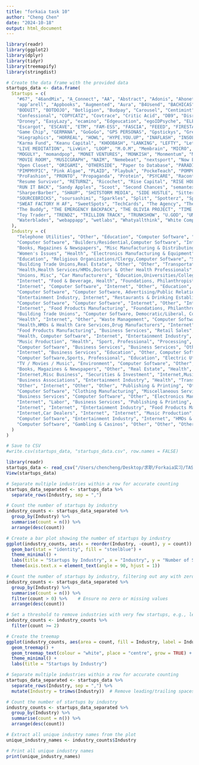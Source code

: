 ```yaml
---
title: "forkaia task 10"
author: "Cheng Chen"
date: "2024-10-18"
output: html_document
---
```


```r
library(readr)
library(ggplot2)
library(dplyr)
library(tidyr)
library(treemapify)
library(stringdist)
```

```r
# Create the data frame with the provided data
startups_data <- data.frame(
  Startups = c(
    "#67", "46andMix", "A_Connect", "AA", "Abstract", "Adonis", "Ahonetwo", "AI HR APP", "AIID", "ANAKIN", 
    "app’arell", "Appbooks", "Augmented", "Aura", "B4Usend", "BACHICAS", "BANDAI", "beep beep", "BKFK", 
    "BODUIT", "BOTDOJO", "Botligion", "Budpay", "Carousel", "Centimint", "ChickStarter", "CIRCUMPASS", 
    "Confessional", "COPYCATZ", "Covtrace", "Critic Acid", "DB9", "Disruptive Labs", "Docs", "DR.INTERNET", 
    "Droney", "EasyLazy", "ecamino", "Edgeucation", "egoIDPsyche", "ELEVATE", "Emojee", "ENERGY CANDY", 
    "Escargot", "ESCAVE", "ETM", "FAM-ESS", "FASCIA", "FEEED", "FIRESTARTER", "FORWARD", "FOVIES", "funfunfood", 
    "Game Chip", "GERMANA", "GoGoGo", "GPS PERSONAS", "Gpstickys", "Greenlit", "Haba Haba", "HaiR", "HEAD GURU", 
    "Hiegraphics", "HORREAL", "HOWL", "HYPE.YOU.UP", "INAFLASH", "INSOLAR", "IQ BlindSpot", "Jellyfish Antfarm", 
    "Karma Fund", "Keanu Capital", "KHOOBASH", "LANKING", "LEFTY", "Let's Play", "LIFESHOP", "LIGHT", 
    "LIVE MEDITATION", "LivWin", "LOOP", "M.O.M", "Membrain", "MICRO", "MMMWC", "Mochi Tochi", "Mochips", 
    "MOGULY", "momandpop", "MONET VENTURES", "MONKISH", "Monmentum", "Moonshadows", "mooVRoom", "moredata", 
    "MOVIE ROOM", "MUSICGRAPH", "NAIM", "Nemebeat", "nextsport", "Now Equity", "OFFDIAL", "ONE SPOT", "OnSupply", 
    "Open Closet", "ORIGAMI", "OTHERSIDE", "Paper to Database", "PARADISIO", "PEACH", "Pegasus", "Pendulum", 
    "PIMPMYPIC", "Pink Algae", "PLAID", "Playbuk", "PockeTeach", "POMPOM", "POV", "POWERCUBE", "PREVIEW", "ProCO2", 
    "ProFashion", "PRONTO", "Propaganda", "Protein", "PSYCARE", "Raconteur", "RAVERSE", "REP REP", "result", 
    "Resume Survivor", "RETURNZ", "Ricochet", "Rise Capital", "RISE HOLDINGS", "Rockstar Entrpreneur", "Round Z", 
    "RUN IT BACK", "Sandy Apples", "Scoot", "Second Chances", "semantexts", "SEMANTISCALE", "Sh*theads app", 
    "SharperBarber", "SHAUP", "SHITSTORM MEDIA", "SIDE HUSTLE", "Sitterz", "Slopes", "Snakeit", "SoftWear", 
    "SOURCEBRICKS", "soursashimi", "Sparkles", "Split", "Spotterz", "Spoucey", "Surf&Solar", "SVS", 
    "SWEAT FACTORY H AF", "SweetSpots", "TechCards", "The Agency", "The Algorithm Project", "THE AS", 
    "The Buddy", "THE EMERGENCY BACKPACK", "THE OLIVIA PROJECT", "TIME MACHINE", "tofushi", "TOLL'D", "TORQUE", 
    "Toy Trader", "TRENDZ", "TRILLION TRACK", "TRUNKSHOW", "U.GOD", "UMAMI", "Vanilla", "Veeting", "VRSING", 
    "Waterblades", "webappapp", "wetlabs", "Whatyallthink", "White Compass", "Wincy", "Wingman", "WWMD", "XPR"
  ),
  Industry = c(
    "Telephone Utilities", "Other", "Education", "Computer Software", "Internet", "Health", "Business Services", 
    "Computer Software", "Builders/Residential,Computer Software", "Internet", "Manufacturing, Misc", 
    "Books, Magazines & Newspapers", "Misc Manufacturing & Distributing", "Computer Software", "Other, Computer Software", 
    "Women's Issues", "Health", "Electronics Manufacturing & Equipment", "Retail Sales", "Clothing Manufacturing", 
    "Education", "Religious Organizations/Clergy,Computer Software", "Savings & Loans", "Trucking", "Other", "Other", 
    "Building Trade Unions,Real Estate", "Other", "Other", "Transportation", "Other", "Electric Utilities", "Education", 
    "Health,Health Services/HMOs,Doctors & Other Health Professionals", "Health,Health Professionals", "Transportation", 
    "Unions, Misc", "Car Manufacturers", "Education,Universities/Colleges & Schools", "Other", "Air Transport", 
    "Internet", "Food & Beverage, Health", "Foundations, Philanthropists & Non-Profits", "Other", "Banks, Commercial", 
    "Internet", "Computer Software", "Internet", "Other", "Education", "TV / Movies / Music", "Food & Beverage", 
    "Computer Software", "Computer Software, Advertising/Public Relations", "Computer Software", "Other", "Electric Utilities", 
    "Entertainment Industry, Internet", "Restaurants & Drinking Establishments", "Health, Health Services/HMOs", "Health", 
    "Computer Software", "Computer Software", "Internet", "Other", "Internet", "Alternative Energy Production & Services, Business Services,Power Utilities", 
    "Internet", "Food Products Manufacturing", "Foundations, Philanthropists & Non-Profits", "Hedge Funds", "Health", 
    "Building Trade Unions", "Computer Software, Democratic/Liberal, Conservative/Republican", "Internet", "Insurance", 
    "Health", "Internet", "Other", "Waste Management", "Computer Software", "Health,Food Products Manufacturing", 
    "Health,HMOs & Health Care Services,Drug Manufacturers", "Internet", "Food Processing&Sales, Food Products Manufacturing", 
    "Food Products Manufacturing", "Business Services", "Retail Sales", "Business Associations", "Health", 
    "Health, Computer Software", "Internet", "Entertainment Industry", "Computer Software,Internet", "Entertainment Industry", 
    "Music Production", "Health", "Sport, Professional", "Processing", "Education,SecurIty & Investment", "Computer Software", 
    "Computer Software", "Business Services", "Business Services", "Other", "Other", "Other", "Lodging / Tourism", 
    "Internet", "Business Services", "Education", "Other, Computer Software", "Computer Software", "Computer Software", 
    "Computer Software,Sports, Professional", "Education", "Electric Utilities", "Environment", "Electric Utilities", 
    "TV / Movies / Music", "Environment", "Computer Software", "Other", "Other", "Other", "Health, Health Professionals", 
    "Books, Magazines & Newspapers", "Other", "Real Estate", "Health", "Labor", "Other", "Waste Management", 
    "Internet,Misc Business", "Securities & Investment", "Internet,Music Production,TV / Movies / Music", 
    "Business Associations", "Entertainment Industry", "Health", "Transportation", "Women's Issues", "Computer Software", 
    "Other", "Internet", "Other", "Other", "Publishing & Printing", "Other", "Computer Software", "Environment", 
    "Computer Software", "Clothing Manufacturing", "Miscellaneous Services", "Food Products Manufacturing", "Other", 
    "Business Services", "Computer Software", "Other", "Electronics Manufacturing & Equipment", "Other", "Education, Sports, Professional", 
    "Internet", "Labor", "Business Services", "Publishing & Printing", "Health", "Electric Utilities,Energy & Natural Resources", 
    "Internet", "Internet", "Entertainment Industry", "Food Products Manufacturing", "Transportation,Computer Software", 
    "Internet,Car Dealers", "Internet", "Internet", "Music Production", "Other", "Health", "Business Services", "Other", 
    "Computer Software", "Entertainment Industry", "Internet", "HMOs & Health Care Services", "Other, Computer Software", 
    "Computer Software", "Gambling & Casinos", "Other", "Other", "Other", "Lodging / Tourism"
  )
)

# Save to CSV
#write.csv(startups_data, "startups_data.csv", row.names = FALSE)
```

```r
library(readr)
startups_data <- read_csv("/Users/chencheng/Desktop/求职/Forkaia实习/TASK 10/startups_data.csv")
View(startups_data)
```

```r
# Separate multiple industries within a row for accurate counting
startups_data_separated <- startups_data %>%
  separate_rows(Industry, sep = ",")

# Count the number of startups by industry
industry_counts <- startups_data_separated %>%
  group_by(Industry) %>%
  summarise(count = n()) %>%
  arrange(desc(count))

# Create a bar plot showing the number of startups by industry
ggplot(industry_counts, aes(x = reorder(Industry, -count), y = count)) +
  geom_bar(stat = "identity", fill = "steelblue") +
  theme_minimal() +
  labs(title = "Startups by Industry", x = "Industry", y = "Number of Startups") +
  theme(axis.text.x = element_text(angle = 90, hjust = 1))
```

```r
# Count the number of startups by industry, filtering out any with zero count
industry_counts <- startups_data_separated %>%
  group_by(Industry) %>%
  summarise(count = n()) %>%
  filter(count > 0) %>%    # Ensure no zero or missing values
  arrange(desc(count))

# Set a threshold to remove industries with very few startups, e.g., less than 2
industry_counts <- industry_counts %>%
  filter(count >= 2)

# Create the treemap
ggplot(industry_counts, aes(area = count, fill = Industry, label = Industry)) +
  geom_treemap() +
  geom_treemap_text(colour = "white", place = "centre", grow = TRUE) +
  theme_minimal() +
  labs(title = "Startups by Industry")
```

```r
# Separate multiple industries within a row for accurate counting
startups_data_separated <- startups_data %>%
  separate_rows(Industry, sep = ",") %>%
  mutate(Industry = trimws(Industry))  # Remove leading/trailing spaces

# Count the number of startups by industry
industry_counts <- startups_data_separated %>%
  group_by(Industry) %>%
  summarise(count = n()) %>%
  arrange(desc(count))

# Extract all unique industry names from the plot
unique_industry_names <- industry_counts$Industry

# Print all unique industry names
print(unique_industry_names)

```































































































